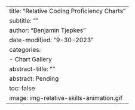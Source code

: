 ---
title: "Relative Coding Proficiency Charts"
subtitle: ""
author: "Benjamin Tjepkes"
date-modified: "9-30-2023"
categories:
  - Chart Gallery
abstract-title: ""
abstract: Pending
toc: false
image: img-relative-skills-animation.gif
---